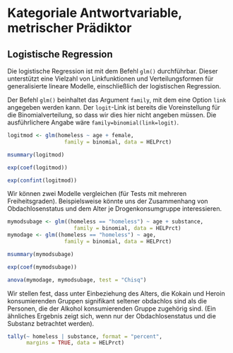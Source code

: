 # Kategoriale Antwortvariable, metrischer Prädiktor

## Logistische Regression
Die logistische Regression ist mit dem Befehl `glm()` durchführbar. Dieser unterstützt eine Vielzahl von Linkfunktionen und Verteilungsformen für generalisierte lineare Modelle, einschließlich der logistischen Regression.

:::{.hinweis data-latex="{hinweis}"}
Der Befehl `glm()` beinhaltet das Argument `family`, mit dem eine Option `link` angegeben werden kann.  Der `logit`-Link ist bereits die Voreinstellung für die Binomialverteilung, so dass wir dies hier nicht angeben müssen. Die ausführlichere Angabe wäre `family=binomial(link=logit)`.
:::

```r
logitmod <- glm(homeless ~ age + female, 
                  family = binomial, data = HELPrct)

msummary(logitmod)

exp(coef(logitmod))

exp(confint(logitmod))
```

Wir können zwei Modelle vergleichen (für Tests mit mehreren Freiheitsgraden). Beispielsweise könnte uns der Zusammenhang von Obdachlosenstatus und dem Alter je Drogenkonsumgruppe interessieren.

```r
mymodsubage <- glm((homeless == "homeless") ~ age + substance, 
                     family = binomial, data = HELPrct)
mymodage <- glm((homeless == "homeless") ~ age, 
                  family = binomial, data = HELPrct)

msummary(mymodsubage)

exp(coef(mymodsubage))

anova(mymodage, mymodsubage, test = "Chisq")
```

Wir stellen fest, dass unter Einbeziehung des Alters, die Kokain und Heroin konsumierenden Gruppen signifikant seltener obdachlos sind als die Personen, die der Alkohol konsumierenden Gruppe zugehörig sind.
(Ein ähnliches Ergebnis zeigt sich, wenn nur der Obdachlosenstatus und die Substanz betrachtet werden).

```r
tally(~ homeless | substance, format = "percent", 
      margins = TRUE, data = HELPrct)
```

\index{exp()}
\index{family Option}
\index{glm()}
\index{Logistische Regression}
\index{msummary()}